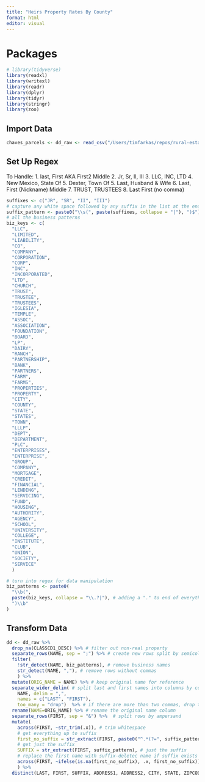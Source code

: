 ```yaml
---
title: "Heirs Property Rates By County"
format: html
editor: visual
---
```


# Packages

```r
# library(tidyverse)
library(readxl)
library(writexl)
library(readr)
library(dplyr)
library(tidyr)
library(stringr)
library(zoo)
```

## Import Data

```r
chaves_parcels <- dd_raw <- read_csv("/Users/timfarkas/repos/rural-estate-law/parcels/Chaves County Parcel Data All.csv")  
```


## Set Up Regex

To Handle:
1. last, First AKA First2 Middle
2. Jr, Sr, II, III
3. LLC, INC, LTD
4. New Mexico, State Of
5. Dexter, Town Of 
5. Last, Husband & Wife 
6. Last, First (Nickname) Middle
7. TRUST, TRUSTEES
8. Last First (no comma)
```r
suffixes <- c("JR", "SR", "II", "III")
# capture any white space followed by any suffix in the list at the end of the string
suffix_pattern <- paste0("\\s(", paste(suffixes, collapse = "|"), ")$")
# all the business patterns
biz_keys <- c(
  "LLC", 
  "LIMITED", 
  "LIABILITY", 
  "CO",
  "COMPANY", 
  "CORPORATION", 
  "CORP",
  "INC", 
  "INCORPORATED", 
  "LTD", 
  "CHURCH", 
  "TRUST", 
  "TRUSTEE",
  "TRUSTEES", 
  "IGLESIA", 
  "TEMPLE", 
  "ASSOC", 
  "ASSOCIATION", 
  "FOUNDATION", 
  "BOARD", 
  "LP",
  "DAIRY", 
  "RANCH", 
  "PARTNERSHIP", 
  "BANK", 
  "PARTNERS", 
  "FARM", 
  "FARMS", 
  "PROPERTIES", 
  "PROPERTY", 
  "CITY", 
  "COUNTY", 
  "STATE", 
  "STATES", 
  "TOWN",
  "LLLP",
  "DEPT",
  "DEPARTMENT",
  "PLC",
  "ENTERPRISES",
  "ENTERPRISE",
  "GROUP",
  "COMPANY",
  "MORTGAGE",
  "CREDIT",
  "FINANCIAL",
  "LENDING",
  "SERVICING",
  "FUND",
  "HOUSING",
  "AUTHORITY",
  "AGENCY",
  "SCHOOL",
  "UNIVERSITY",
  "COLLEGE",
  "INSTITUTE",
  "CLUB",
  "UNION",
  "SOCIETY",
  "SERVICE"
  ) 

# turn into regex for data manipulation
biz_patterns <- paste0(
  "\\b(", 
  paste(biz_keys, collapse = "\\.?|"), # adding a "." to end of everything probably just fine
  ")\\b"
)
```


## Transform Data 
```r
dd <- dd_raw %>%
  drop_na(CLASSCD1_DESC) %>% # filter out non-real property
  separate_rows(NAME, sep = ";") %>% # create new rows split by semicolon
  filter(
    !str_detect(NAME, biz_patterns), # remove business names
    str_detect(NAME, ","), # remove rows without commas
    ) %>%
  mutate(ORIG_NAME = NAME) %>% # keep original name for reference
  separate_wider_delim( # split last and first names into columns by comma
    NAME, delim = ",", 
    names = c("LAST", "FIRST"), 
    too_many = "drop")  %>% # if there are more than two commas, drop the row entirely
  rename(NAME=ORIG_NAME) %>% # rename the original name column
  separate_rows(FIRST, sep = "&") %>%  # split rows by ampersand
  mutate(
    across(FIRST, ~str_trim(.x)), # trim whitespace
    # get everything up to suffix 
    first_no_suffix = str_extract(FIRST, paste0("^.*(?=", suffix_pattern, ")")),  
    # get just the suffix
    SUFFIX = str_extract(FIRST, suffix_pattern), # just the suffix
    # replace the first name with suffix-deletec name if suffix exists
    across(FIRST, ~ifelse(is.na(first_no_suffix), .x, first_no_suffix))
    ) %>%
  distinct(LAST, FIRST, SUFFIX, ADDRESS1, ADDRESS2, CITY, STATE, ZIPCODE) %>% View

```
